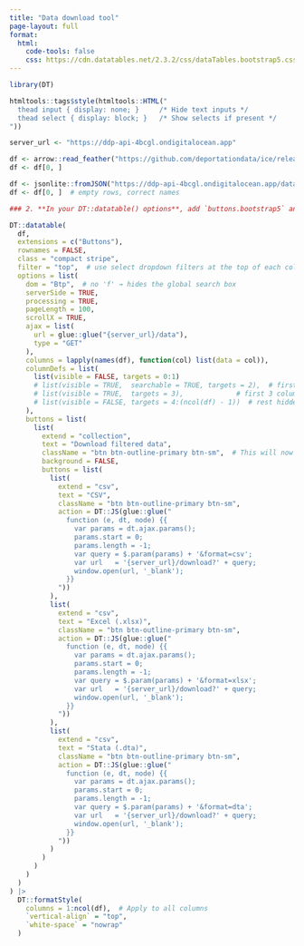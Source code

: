 ```yaml
---
title: "Data download tool"
page-layout: full
format:
  html:
    code-tools: false 
    css: https://cdn.datatables.net/2.3.2/css/dataTables.bootstrap5.css
---
```


```{=html}
<!-- DataTables + Bootstrap 5 styling -->
<link rel="stylesheet" href="https://cdn.datatables.net/2.3.2/css/dataTables.bootstrap5.min.css">
<link rel="stylesheet" href="https://cdn.datatables.net/buttons/3.0.1/css/buttons.bootstrap5.min.css">
<script src="https://cdn.datatables.net/2.3.2/js/dataTables.bootstrap5.min.js"></script>
<script src="https://cdn.datatables.net/buttons/3.0.1/js/buttons.bootstrap5.min.js"></script>
<style>
/* --- Flat button style to match Bootstrap outline-primary --- */
.dt-button,
.dt-button:visited,
.dt-button:active,
.dt-button:focus {
  background: transparent !important;
  border: 1px solid var(--bs-primary) !important;
  color: var(--bs-primary) !important;
  border-radius: 0.25rem !important;
  box-shadow: none !important;
  font-size: 0.875rem !important;
  text-shadow: none !important;
  padding: 0.25rem 0.5rem !important;
  transition: none !important;
}

/* --- On hover --- */
.dt-button:hover,
.dt-button:focus:hover {
  background-color: var(--bs-primary) !important;
  color: white !important;
}

/* --- Remove DataTables' gradient background on click --- */
.dt-button:active {
  background-color: var(--bs-primary) !important;
  color: white !important;
  box-shadow: none !important;
}

/* --- Remove dropdown menu styling (Download filtered data menu) --- */
div.dt-button-collection {
  background: white !important;
  border: 1px solid #ccc !important;
  border-radius: 0.25rem !important;
  box-shadow: 0 0.25rem 0.5rem rgba(0,0,0,0.1) !important;
}

/* Style individual buttons in the dropdown */
div.dt-button-collection .dt-button {
  background: none !important;
  color: var(--bs-primary) !important;
  border: none !important;
  padding: 0.375rem 0.75rem !important;
  width: 100%;
  text-align: left;
}

/* Hover on dropdown items */
div.dt-button-collection .dt-button:hover {
  background-color: var(--bs-primary) !important;
  color: white !important;
}
</style>
```

```r
library(DT)

htmltools::tags$style(htmltools::HTML("
  thead input { display: none; }     /* Hide text inputs */
  thead select { display: block; }   /* Show selects if present */
"))

server_url <- "https://ddp-api-4bcgl.ondigitalocean.app"

df <- arrow::read_feather("https://github.com/deportationdata/ice/releases/latest/download/arrests-latest.feather")
df <- df[0, ]

df <- jsonlite::fromJSON("https://ddp-api-4bcgl.ondigitalocean.app/data")$data
df <- df[0, ]  # empty rows, correct names

### 2. **In your DT::datatable() options**, add `buttons.bootstrap5` and change the DOM structure:

DT::datatable(
  df,
  extensions = c("Buttons"),
  rownames = FALSE,
  class = "compact stripe",
  filter = "top",  # use select dropdown filters at the top of each column
  options = list(
    dom = "Btp",  # no 'f' → hides the global search box
    serverSide = TRUE,
    processing = TRUE,
    pageLength = 100,
    scrollX = TRUE,
    ajax = list(
      url = glue::glue("{server_url}/data"),
      type = "GET"
    ),
    columns = lapply(names(df), function(col) list(data = col)),   
    columnDefs = list(
      list(visible = FALSE, targets = 0:1)
      # list(visible = TRUE,  searchable = TRUE, targets = 2),  # first column is not searchable
      # list(visible = TRUE,  targets = 3),             # first 3 columns shown
      # list(visible = FALSE, targets = 4:(ncol(df) - 1))  # rest hidden
    ),
    buttons = list(
      list(
        extend = "collection",
        text = "Download filtered data",
        className = "btn btn-outline-primary btn-sm",  # This will now take effect
        background = FALSE,
        buttons = list(
          list(
            extend = "csv",
            text = "CSV",
            className = "btn btn-outline-primary btn-sm",
            action = DT::JS(glue::glue("
              function (e, dt, node) {{
                var params = dt.ajax.params();
                params.start = 0;
                params.length = -1;
                var query = $.param(params) + '&format=csv';
                var url   = '{server_url}/download?' + query;
                window.open(url, '_blank');
              }}
            "))
          ),
          list(
            extend = "csv",
            text = "Excel (.xlsx)",
            className = "btn btn-outline-primary btn-sm",
            action = DT::JS(glue::glue("
              function (e, dt, node) {{
                var params = dt.ajax.params();
                params.start = 0;
                params.length = -1;
                var query = $.param(params) + '&format=xlsx';
                var url   = '{server_url}/download?' + query;
                window.open(url, '_blank');
              }}
            "))
          ),
          list(
            extend = "csv",
            text = "Stata (.dta)",
            className = "btn btn-outline-primary btn-sm",
            action = DT::JS(glue::glue("
              function (e, dt, node) {{
                var params = dt.ajax.params();
                params.start = 0;
                params.length = -1;
                var query = $.param(params) + '&format=dta';
                var url   = '{server_url}/download?' + query;
                window.open(url, '_blank');
              }}
            "))
          )
        )
      )
    )
  )
) |> 
  DT::formatStyle(
    columns = 1:ncol(df),  # Apply to all columns
    `vertical-align` = "top",
    `white-space` = "nowrap"
  )
```